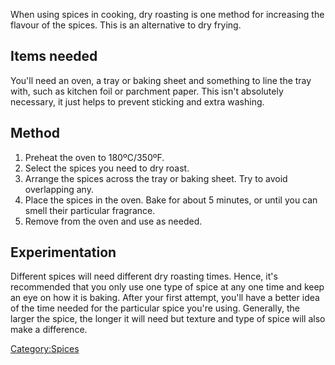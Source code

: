 When using spices in cooking, dry roasting is one method for increasing the flavour of the spices. This is an alternative to dry frying.

== Items needed ==
You'll need an oven, a tray or baking sheet and something to line the tray with, such as kitchen foil or parchment paper. This isn't absolutely necessary, it just helps to prevent sticking and extra washing.

== Method ==
# Preheat the oven to 180ºC/350ºF.
# Select the spices you need to dry roast.
# Arrange the spices across the tray or baking sheet. Try to avoid overlapping any.
# Place the spices in the oven. Bake for about 5 minutes, or until you can smell their particular fragrance.
# Remove from the oven and use as needed.

== Experimentation ==
Different spices will need different dry roasting times. Hence, it's recommended that you only use one type of spice at any one time and keep an eye on how it is baking. After your first attempt, you'll have a better idea of the time needed for the particular spice you're using. Generally, the larger the spice, the longer it will need but texture and type of spice will also make a difference.



[[Category:Spices]]